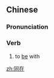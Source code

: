 ==Chinese==
{{zh-forms}}

===Pronunciation===
{{zh-pron
|m=tóngzài
|c=tung4 zoi6
|h=pfs=thùng-chhai
|mn=tông-chāi
|cat=v
}}

===Verb===
{{zh-verb}}

# to [[be]] with

[[zh:同在]]